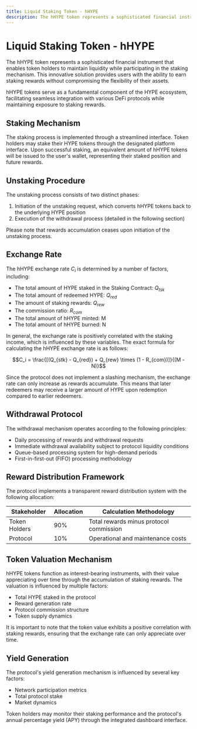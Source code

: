 ```yaml
---
title: Liquid Staking Token - hHYPE
description: The hHYPE token represents a sophisticated financial instrument that enables token holders to maintain liquidity while participating in the staking mechanism. 
---
```


# Liquid Staking Token - hHYPE

The hHYPE token represents a sophisticated financial instrument that enables token holders to maintain liquidity while participating in the staking mechanism. This innovative solution provides users with the ability to earn staking rewards without compromising the flexibility of their assets.

hHYPE tokens serve as a fundamental component of the HYPE ecosystem, facilitating seamless integration with various DeFi protocols while maintaining exposure to staking rewards.

## Staking Mechanism

The staking process is implemented through a streamlined interface. Token holders may stake their HYPE tokens through the designated platform interface. Upon successful staking, an equivalent amount of hHYPE tokens will be issued to the user's wallet, representing their staked position and future rewards.

## Unstaking Procedure

The unstaking process consists of two distinct phases:
1. Initiation of the unstaking request, which converts hHYPE tokens back to the underlying HYPE position
2. Execution of the withdrawal process (detailed in the following section)

Please note that rewards accumulation ceases upon initiation of the unstaking process.

## Exchange Rate

The hHYPE exchange rate $C_{i}$ is determined by a number of factors, including:

- The total amount of HYPE staked in the Staking Contract: $Q_{tsk}$
- The total amount of redeemed HYPE: $Q_{red}$
- The amount of staking rewards: $Q_{rew}$
- The commission ratio: $R_{com}$
- The total amount of hHYPE minted: M
- The total amount of hHYPE burned: N

In general, the exchange rate is positively correlated with the staking income, which is influenced by these variables. The exact formula for calculating the hHYPE exchange rate is as follows:

```math
C_i = \frac{[(Q_{stk} - Q_{red}) + Q_{rew} \times (1 - R_{com})]}{(M - N)}
```

Since the protocol does not implement a slashing mechanism, the exchange rate can only increase as rewards accumulate. This means that later redeemers may receive a larger amount of HYPE upon redemption compared to earlier redeemers.


## Withdrawal Protocol

The withdrawal mechanism operates according to the following principles:
* Daily processing of rewards and withdrawal requests
* Immediate withdrawal availability subject to protocol liquidity conditions
* Queue-based processing system for high-demand periods
* First-in-first-out (FIFO) processing methodology

## Reward Distribution Framework

The protocol implements a transparent reward distribution system with the following allocation:

| Stakeholder | Allocation | Calculation Methodology |
| ----------- | ---------- | ----------------------- |
| Token Holders | 90% | Total rewards minus protocol commission |
| Protocol | 10% | Operational and maintenance costs |

## Token Valuation Mechanism

hHYPE tokens function as interest-bearing instruments, with their value appreciating over time through the accumulation of staking rewards. The valuation is influenced by multiple factors:

* Total HYPE staked in the protocol
* Reward generation rate
* Protocol commission structure
* Token supply dynamics

It is important to note that the token value exhibits a positive correlation with staking rewards, ensuring that the exchange rate can only appreciate over time.

## Yield Generation

The protocol's yield generation mechanism is influenced by several key factors:
* Network participation metrics
* Total protocol stake
* Market dynamics

Token holders may monitor their staking performance and the protocol's annual percentage yield (APY) through the integrated dashboard interface.
